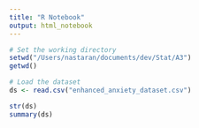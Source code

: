 ```yaml
---
title: "R Notebook"
output: html_notebook
---
```



```r
# Set the working directory 
setwd("/Users/nastaran/documents/dev/Stat/A3")
getwd()

# Load the dataset
ds <- read.csv("enhanced_anxiety_dataset.csv")

str(ds)
summary(ds)

```


